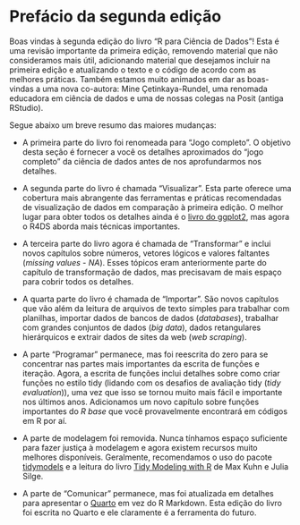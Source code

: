 # Prefácio da segunda edição {.unnumbered}

Boas vindas à segunda edição do livro "R para Ciência de Dados"!
Esta é uma revisão importante da primeira edição, removendo material que não consideramos mais útil, adicionando material que desejamos incluir na primeira edição e atualizando o texto e o código de acordo com as melhores práticas.
Também estamos muito animados em dar as boas-vindas a uma nova co-autora: Mine Çetinkaya-Rundel, uma renomada educadora em ciência de dados e uma de nossas colegas na Posit (antiga RStudio).

Segue abaixo um breve resumo das maiores mudanças:

-   A primeira parte do livro foi renomeada para "Jogo completo".
    O objetivo desta seção é fornecer a você os detalhes aproximados do "jogo completo" da ciência de dados antes de nos aprofundarmos nos detalhes.

-   A segunda parte do livro é chamada "Visualizar".
    Esta parte oferece uma cobertura mais abrangente das ferramentas e práticas recomendadas de visualização de dados em comparação à primeira edição.
    O melhor lugar para obter todos os detalhes ainda é o [livro do ggplot2](http://ggplot2-book.org/), mas agora o R4DS aborda mais técnicas importantes.

-   A terceira parte do livro agora é chamada de "Transformar" e inclui novos capítulos sobre números, vetores lógicos e valores faltantes (*missing values* - *NA*).
    Esses tópicos eram anteriormente parte do capítulo de transformação de dados, mas precisavam de mais espaço para cobrir todos os detalhes.

-   A quarta parte do livro é chamada de "Importar".
    São novos capítulos que vão além da leitura de arquivos de texto simples para trabalhar com planilhas, importar dados de bancos de dados (*databases*), trabalhar com grandes conjuntos de dados (*big data*), dados retangulares hierárquicos e extrair dados de sites da web (*web scraping*).

-   A parte "Programar" permanece, mas foi reescrita do zero para se concentrar nas partes mais importantes da escrita de funções e iteração.
    Agora, a escrita de funções inclui detalhes sobre como criar funções no estilo tidy (lidando com os desafios de avaliação tidy (*tidy evaluation*)), uma vez que isso se tornou muito mais fácil e importante nos últimos anos.
    Adicionamos um novo capítulo sobre funções importantes do *R base* que você provavelmente encontrará em códigos em R por aí.

-   A parte de modelagem foi removida.
    Nunca tínhamos espaço suficiente para fazer justiça à modelagem e agora existem recursos muito melhores disponíveis.
    Geralmente, recomendamos o uso do pacote [tidymodels](https://www.tidymodels.org/) e a leitura do livro [Tidy Modeling with R](https://www.tmwr.org/) de Max Kuhn e Julia Silge.

-   A parte de "Comunicar" permanece, mas foi atualizada em detalhes para apresentar o [Quarto](https://quarto.org/) em vez do R Markdown.
    Esta edição do livro foi escrita no Quarto e ele claramente é a ferramenta do futuro.
